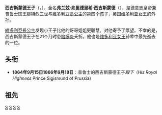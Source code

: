 {{Unreferenced|time=2020-07-24T08:03:44+00:00}}
{{Infobox royalty|Prince
| name           = 西吉斯蒙德王子<br/>Prince Sigismund
| image          = Sigismund (1).jpg
| full name      = 弗兰兹·弗里德里希·西吉斯蒙德<br/>Franz Friedrich Sigismund
| father         =德意志皇帝兼普鲁士国王[[腓特烈三世_(普鲁士)|腓特烈三世]]
| mother         =[[維多利亞長公主|維多利亞長公主]]
| birth_date     ={{Birth date|1864|9|15|df=y}}
| birth_place    ={{GER}}[[波茨坦|波茨坦]]新宫
| death_date     ={{Death date and age|1866|6|18|1864|9|15|df=y}}
| death_place    ={{GER}}[[波茨坦|波茨坦]]新宫
| cause_of_death =[[脑膜炎|脑膜炎]]
| place of burial={{GER}}[[波茨坦|波茨坦]]
|}}

'''西吉斯蒙德王子'''（{{lang-en|'''Prince Sigismund of Prussia'''}}，{{bd|1864年|9月15日|1866年|6月18日}}），全名'''弗兰兹·弗里德里希·西吉斯蒙德'''（{{lang-en|Franz Friedrich Sigismund}}），是德意志皇帝兼普鲁士国王[[腓特烈三世_(普鲁士)|腓特烈三世]]与[[維多利亞長公主|維多利亞長公主]]的第四个孩子，[[英国|英国]][[维多利亚_(英国女王)|维多利亚女王]]的外孙。

[[維多利亞長公主|維多利亞長公主]]发现小王子比他的哥哥姐姐更聪慧，对他寄予了厚望。不幸的是，西吉斯蒙德王子在21个月时患[[脑膜炎|脑膜炎]]夭折。他也是[[维多利亚_(英国女王)|维多利亚女王]]孙辈中最先逝去的一位。

==头衔==
*'''1864年9月15日{{ndash}}1866年6月18日'''：普鲁士的西吉斯蒙德王子''殿下''（''His Royal Highness'' Prince Sigismund of Prussia）
==祖先==
{{Ahnentafel top|先祖}}<center>
{{ahnentafel-compact5
| style = font-size: 85%; 
|boxstyle_1=background-color: #ddf;
|boxstyle_2=background-color: #fdd;
|boxstyle_3=background-color: #ffc;
|boxstyle_4=background-color: #dfd;
|boxstyle_5=background-color: #9fe;
|1='''普鲁士西吉斯蒙德王子'''
|2='''父：'''德意志皇帝[[腓特烈三世_(普鲁士)|腓特烈三世]]
|3='''母：'''德意志皇后[[維多利亞長公主|維多利亞長公主]]
|4='''祖父：'''德意志皇帝[[威廉一世_(德国)|威廉一世]]
|5='''祖母：'''德意志皇后[[奥古斯塔_(薩克森-魏瑪-艾森納赫)|奧古斯塔]]
|6='''外祖父：'''英国王夫[[阿尔伯特亲王|阿尔伯特亲王]]
|7='''外祖母：'''英国[[维多利亚_(英国女王)|维多利亚女王]]
|8='''曾祖父：'''普鲁士国王[[腓特烈·威廉三世|腓特烈·威廉三世]]
|9='''曾祖母：'''普鲁士王后[[路易絲_(普魯士王后)|路易絲]]
|10= '''外曾祖父：'''萨克森-魏玛-艾森纳赫大公[[卡尔·腓特烈_(萨克森-魏玛-艾森纳赫大公)|卡尔·腓特烈]]
|11='''外曾祖母：'''大公夫人[[瑪麗亞·巴甫洛夫娜女大公|瑪麗亞·巴甫洛夫娜]]
|12='''外曾祖父：'''萨克森-科堡-哥达公爵[[恩斯特一世_(萨克森-科堡-哥达)|恩斯特一世]]
|13='''外曾祖母：'''公爵夫人[[路易丝郡主_(萨克森-哥达-阿尔滕堡)|路易丝郡主]]
|14='''外曾祖父：'''肯特及斯特拉森公爵[[爱德华王子_(肯特及斯特拉森公爵)|爱德华王子]]
|15='''外曾祖母：'''公爵夫人[[维多利亚郡主_(萨克森-科堡-萨尔费尔德)|维多利亚郡主]]
|16='''高祖父：'''普鲁士国王[[腓特烈·威廉二世|腓特烈·威廉二世]]
|17='''高祖母：'''普鲁士王后[[弗蕾德里克·路易絲_(黑森-達姆施塔特)|弗蕾德里克]]
|18='''外高祖父：'''梅克伦堡-施特雷利茨大公[[卡尔二世_(梅克伦堡-施特雷利茨)|卡尔二世]]
|19='''外高祖母：'''黑森-達姆施塔特的{{le|弗蕾德里克女伯爵 (黑森-达姆施塔特)|Landgravine Friederike of Hesse-Darmstadt|弗蕾德里克}}
|20='''外高祖父：'''萨克森-魏玛-艾森纳赫大公[[卡尔·奥古斯特_(萨克森-魏玛-艾森纳赫)|卡尔·奥古斯特]]
|21='''外高祖母：'''大公夫人{{le|路易丝·奥古斯特女伯爵 (黑森-达姆施塔特)|Landgravine Louise of Hesse-Darmstadt (1757–1830)|路易丝·奥古斯特}}
|22='''外高祖父：'''俄罗斯沙皇[[保罗一世_(俄羅斯)|保罗一世]]
|23='''外高祖母：'''俄罗斯皇后[[玛丽亚·费奥多罗芙娜皇后_(保罗一世)|玛丽亚·费奥多罗芙娜]]
|24='''外高祖父：'''萨克森-科堡-萨尔费尔德公爵[[法蘭西斯_(萨克森-科堡-萨尔费尔德)|法蘭西斯]]
|25='''外高祖母：'''公爵夫人{{le|奧古斯塔 (罗伊斯-埃伯斯多夫)|Countess Augusta of Reuss-Ebersdorf|奧古斯塔}}
|26='''外高祖父：'''薩克森-哥達-阿爾滕堡公爵[[奧古斯特_(薩克森-哥達-阿爾滕堡)|奧古斯特]]
|27='''外高祖母：'''公爵夫人{{le|路易丝·莎洛特女公爵 (梅克伦堡-什未林)|Duchess Louise Charlotte of Mecklenburg-Schwerin|路易丝·莎洛特}}
|28='''外高祖父：'''英国国王[[乔治三世|乔治三世]]
|29='''外高祖母：'''英国王后[[夏洛特王后_(英国)|夏洛特]]
|30='''外高祖父：'''萨克森-科堡-萨尔费尔德公爵法蘭西斯（同上）
|31='''外高祖母：'''公爵夫人奧古斯塔（同上）
}}</center>
{{ahnentafel bottom}}

[[Category:德国君主儿子|S]]
[[Category:普鲁士王子|S]]
[[Category:皇室儿童|S]]
[[Category:波茨坦人|S]]
